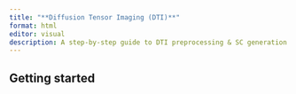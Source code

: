 ```yaml
---
title: "**Diffusion Tensor Imaging (DTI)**"
format: html
editor: visual
description: A step-by-step guide to DTI preprocessing & SC generation based on MRtrix3
---
```


## Getting started